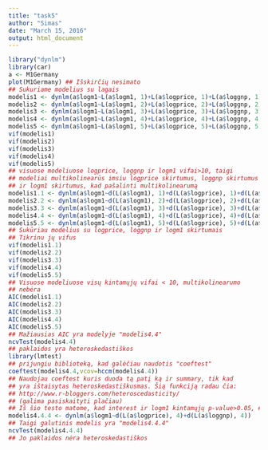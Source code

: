 ```yaml
---
title: "task5"
author: "Simas"
date: "March 15, 2016"
output: html_document
---
```

```r
library("dynlm")
library(car)
a <- M1Germany
plot(M1Germany) ## Išskirčių nesimato
## Sukuriame modelius su lagais
modelis1 <- dynlm(a$logm1~L(a$logm1, 1)+L(a$logprice, 1)+L(a$loggnp, 1)+L(a$interest,1))
modelis2 <- dynlm(a$logm1~L(a$logm1, 2)+L(a$logprice, 2)+L(a$loggnp, 2)+L(a$interest,2))
modelis3 <- dynlm(a$logm1~L(a$logm1, 3)+L(a$logprice, 3)+L(a$loggnp, 3)+L(a$interest,3))
modelis4 <- dynlm(a$logm1~L(a$logm1, 4)+L(a$logprice, 4)+L(a$loggnp, 4)+L(a$interest,4))
modelis5 <- dynlm(a$logm1~L(a$logm1, 5)+L(a$logprice, 5)+L(a$loggnp, 5)+L(a$interest,5))
vif(modelis1)
vif(modelis2)
vif(modelis3)
vif(modelis4)
vif(modelis5)
## visuose modeliuose logprice, loggnp ir logm1 vifai>10, taigi 
## modeliai multikolinearūs imsiu logprice skirtumus, loggnp skirtumus
## ir logm1 skirtumus, kad pašalinti multikolinearumą
modelis1.1 <- dynlm(a$logm1~d(L(a$logm1), 1)+d(L(a$logprice), 1)+d(L(a$loggnp), 1)+L(a$interest,1))
modelis2.2 <- dynlm(a$logm1~d(L(a$logm1), 2)+d(L(a$logprice), 2)+d(L(a$loggnp), 2)+L(a$interest,2))
modelis3.3 <- dynlm(a$logm1~d(L(a$logm1), 3)+d(L(a$logprice), 3)+d(L(a$loggnp), 3)+L(a$interest,3))
modelis4.4 <- dynlm(a$logm1~d(L(a$logm1), 4)+d(L(a$logprice), 4)+d(L(a$loggnp), 4)+L(a$interest,4))
modelis5.5 <- dynlm(a$logm1~d(L(a$logm1), 5)+d(L(a$logprice), 5)+d(L(a$loggnp), 5)+L(a$interest,5))
## Sukūriau modelius su logprice, loggnp ir logm1 skirtumais
## Tikrinu jų vifus
vif(modelis1.1)
vif(modelis2.2)
vif(modelis3.3)
vif(modelis4.4)
vif(modelis5.5)
## Visuose modeliuose visų kintamųjų vifai < 10, multikolinearumo  
## nebėra
AIC(modelis1.1)
AIC(modelis2.2)
AIC(modelis3.3)
AIC(modelis4.4)
AIC(modelis5.5)
## Mažiausias AIC yra modelyje "modelis4.4"
ncvTest(modelis4.4)
## paklaidos yra heteroskedastiškos
library(lmtest) 
## prijungiu biblioteką, kad galėčiau naudotis "coeftest"
coeftest(modelis4.4,vcov=hccm(modelis4.4))
## Naudojau coeftest kuris duoda tą patį ką ir summary, tik kad 
## yra ištaisytas heteroskedastiškusmas. Šią funkciją radau čia:
## http://www.r-bloggers.com/heteroscedasticity/ 
## (galima pasiskaityti plačiau)
## Iš šio testo matome, kad interest ir logm1 kintamųjų p-value>0.05, ## jie yra nereikšmingi, juos galime išmesti
modelis4.4.4 <- dynlm(a$logm1~d(L(a$logprice), 4)+d(L(a$loggnp), 4))
## Taigi galutinis modelis yra "modelis4.4.4"
ncvTest(modelis4.4.4)
## Jo paklaidos nėra heteroskedastiškos
```
